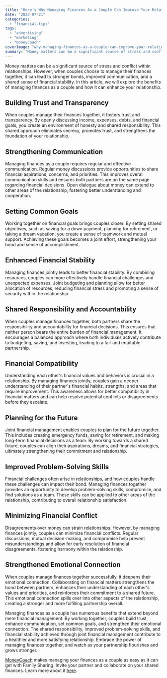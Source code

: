 ```yaml
---
title: "Here’s Why Managing Finances As a Couple Can Improve Your Relationship"
date: "2023-07-21"
categories: 
  - "financial-tips"
tags: 
  - "advertising"
  - "marketing"
  - "moneycoach"
coverImage: "why-managing-finances-as-a-couple-can-improve-your-relationship.jpg"
summary: "Money matters can be a significant source of stress and conflict within relationships. However, when couples choose to manage their finances together, it can lead to stronger bonds, improved communication, and a shared sense of financial stability."
---
```

Money matters can be a significant source of stress and conflict within relationships. However, when couples choose to manage their finances together, it can lead to stronger bonds, improved communication, and a shared sense of financial stability. In this article, we will explore the benefits of managing finances as a couple and how it can enhance your relationship.

## Building Trust and Transparency
When couples manage their finances together, it fosters trust and transparency. By openly discussing income, expenses, debts, and financial goals, you create an environment of honesty and shared responsibility. This shared approach eliminates secrecy, promotes trust, and strengthens the foundation of your relationship.

## Strengthening Communication
Managing finances as a couple requires regular and effective communication. Regular money discussions provide opportunities to share financial aspirations, concerns, and priorities. This improves overall communication skills and ensures both partners are on the same page regarding financial decisions. Open dialogue about money can extend to other areas of the relationship, fostering better understanding and cooperation.

## Setting Common Goals
Working together on financial goals brings couples closer. By setting shared objectives, such as saving for a down payment, planning for retirement, or taking a dream vacation, you create a sense of teamwork and mutual support. Achieving these goals becomes a joint effort, strengthening your bond and sense of accomplishment.

## Enhanced Financial Stability
Managing finances jointly leads to better financial stability. By combining resources, couples can more effectively handle financial challenges and unexpected expenses. Joint budgeting and planning allow for better allocation of resources, reducing financial stress and promoting a sense of security within the relationship.

## Shared Responsibility and Accountability
When couples manage finances together, both partners share the responsibility and accountability for financial decisions. This ensures that neither person bears the entire burden of financial management. It encourages a balanced approach where both individuals actively contribute to budgeting, saving, and investing, leading to a fair and equitable partnership.

## Financial Compatibility
Understanding each other's financial values and behaviors is crucial in a relationship. By managing finances jointly, couples gain a deeper understanding of their partner's financial habits, strengths, and areas that require improvement. This awareness allows for better compatibility in financial matters and can help resolve potential conflicts or disagreements before they escalate.

## Planning for the Future
Joint financial management enables couples to plan for the future together. This includes creating emergency funds, saving for retirement, and making long-term financial decisions as a team. By working towards a shared future, couples can align their aspirations, dreams, and financial strategies, ultimately strengthening their commitment and relationship.

## Improved Problem-Solving Skills
Financial challenges often arise in relationships, and how couples handle these challenges can impact their bond. Managing finances together provides an opportunity to develop problem-solving skills, compromise, and find solutions as a team. These skills can be applied to other areas of the relationship, contributing to overall relationship satisfaction.

## Minimizing Financial Conflict
Disagreements over money can strain relationships. However, by managing finances jointly, couples can minimize financial conflicts. Regular discussions, mutual decision-making, and compromise help prevent misunderstandings and allow for early resolution of financial disagreements, fostering harmony within the relationship.

## Strengthened Emotional Connection
When couples manage finances together successfully, it deepens their emotional connection. Collaborating on financial matters strengthens the bond between partners, enhances their understanding of each other's values and priorities, and reinforces their commitment to a shared future. This emotional connection spills over into other aspects of the relationship, creating a stronger and more fulfilling partnership overall.

Managing finances as a couple has numerous benefits that extend beyond mere financial management. By working together, couples build trust, enhance communication, set common goals, and strengthen their emotional connection. The shared responsibility, improved problem-solving skills, and financial stability achieved through joint financial management contribute to a healthier and more satisfying relationship. Embrace the power of managing finances together, and watch as your partnership flourishes and grows stronger.

[MoneyCoach](/) makes managing your finances as a couple as easy as it can get with Family Sharing. Invite your partner and collaborate on your shared finances. Learn more about it [here](/guides/how-to-share-apple-card-transactions-with-your-partner).